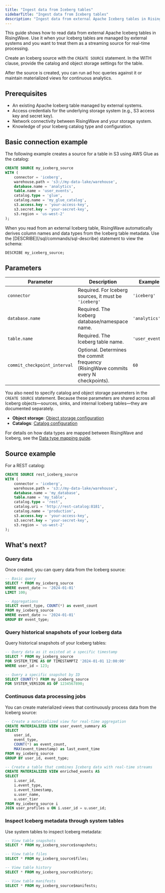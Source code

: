 ```yaml
---
title: "Ingest data from Iceberg tables"
sidebarTitle: "Ingest data from Iceberg tables"
description: "Ingest data from external Apache Iceberg tables in RisingWave for real-time analytics."
---
```


This guide shows how to read data from external Apache Iceberg tables in RisingWave. Use it when your Iceberg tables are managed by external systems and you want to treat them as a streaming source for real-time processing.

Create an Iceberg source with the `CREATE SOURCE` statement. In the WITH clause, provide the catalog and object storage settings for the table.

After the source is created, you can run ad hoc queries against it or maintain materialized views for continuous analytics.

## Prerequisites

*   An existing Apache Iceberg table managed by external systems.
*   Access credentials for the underlying storage system (e.g., S3 access key and secret key).
*   Network connectivity between RisingWave and your storage system.
*   Knowledge of your Iceberg catalog type and configuration.

## Basic connection example

The following example creates a source for a table in S3 using AWS Glue as the catalog:

```sql
CREATE SOURCE my_iceberg_source
WITH (
    connector = 'iceberg',
    warehouse.path = 's3://my-data-lake/warehouse',
    database.name = 'analytics',
    table.name = 'user_events',
    catalog.type = 'glue',
    catalog.name = 'my_glue_catalog',
    s3.access.key = 'your-access-key',
    s3.secret.key = 'your-secret-key',
    s3.region = 'us-west-2'
);
```

<Note>
When you read from an external Iceberg table, RisingWave automatically derives column names and data types from the Iceberg table metadata. Use the [DESCRIBE](/sql/commands/sql-describe) statement to view the schema:

```sql
DESCRIBE my_iceberg_source;
```
</Note>

## Parameters

| Parameter | Description | Example |
|-----------|-------------|---------|
| `connector` | Required. For Iceberg sources, it must be `'iceberg'` | `'iceberg'` |
| `database.name` | Required. The Iceberg database/namespace name. | `'analytics'` |
| `table.name` | Required. The Iceberg table name. | `'user_events'` |
| `commit_checkpoint_interval` | Optional. Determines the commit frequency (RisingWave commits every N checkpoints). | `60` |

You also need to specify catalog and object storage parameters in the `CREATE SOURCE` statement. Because these parameters are shared across all Iceberg objects—sources, sinks, and internal Iceberg tables—they are documented separately.

- **Object storage**: [Object storage configuration](/iceberg/object-storage)
- **Catalogs**: [Catalog configuration](/iceberg/catalogs)

For details on how data types are mapped between RisingWave and Iceberg, see the [Data type mapping guide](/iceberg/data-types).

## Source example

For a REST catalog:

```sql
CREATE SOURCE rest_iceberg_source
WITH (
    connector = 'iceberg',
    warehouse.path = 's3://my-data-lake/warehouse',
    database.name = 'my_database',
    table.name = 'my_table',
    catalog.type = 'rest',
    catalog.uri = 'http://rest-catalog:8181',
    catalog.name = 'production',
    s3.access.key = 'your-access-key',
    s3.secret.key = 'your-secret-key',
    s3.region = 'us-west-2'
);
```

## What's next?

### Query data

Once created, you can query data from the Iceberg source:

```sql
-- Basic query
SELECT * FROM my_iceberg_source
WHERE event_date >= '2024-01-01'
LIMIT 100;

-- Aggregations
SELECT event_type, COUNT(*) as event_count
FROM my_iceberg_source
WHERE event_date >= '2024-01-01'
GROUP BY event_type;
```

### Query historical snapshots of your Iceberg data

Query historical snapshots of your Iceberg tables:

```sql
-- Query data as it existed at a specific timestamp
SELECT * FROM my_iceberg_source 
FOR SYSTEM_TIME AS OF TIMESTAMPTZ '2024-01-01 12:00:00'
WHERE user_id = 123;

-- Query a specific snapshot by ID
SELECT COUNT(*) FROM my_iceberg_source
FOR SYSTEM_VERSION AS OF 1234567890;
```
### Continuous data processing jobs

You can create materialized views that continuously process data from the Iceberg source:

```sql
-- Create a materialized view for real-time aggregation
CREATE MATERIALIZED VIEW user_event_summary AS
SELECT 
    user_id,
    event_type,
    COUNT(*) as event_count,
    MAX(event_timestamp) as last_event_time
FROM my_iceberg_source
GROUP BY user_id, event_type;

-- Create a table that combines Iceberg data with real-time streams
CREATE MATERIALIZED VIEW enriched_events AS
SELECT 
    i.user_id,
    i.event_type,
    i.event_timestamp,
    u.user_name,
    u.user_tier
FROM my_iceberg_source i
JOIN user_profiles u ON i.user_id = u.user_id;
```

### Inspect Iceberg metadata through system tables

Use system tables to inspect Iceberg metadata:

```sql
-- View table snapshots
SELECT * FROM my_iceberg_source$snapshots;

-- View table files
SELECT * FROM my_iceberg_source$files;

-- View table history
SELECT * FROM my_iceberg_source$history;

-- View table manifests
SELECT * FROM my_iceberg_source$manifests;
```

